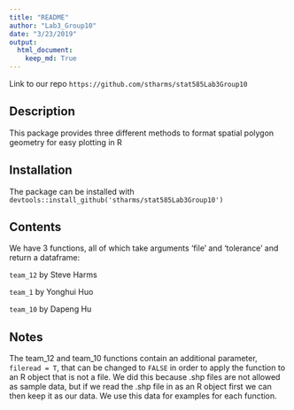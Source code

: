 ```yaml
---
title: "README"
author: "Lab3_Group10"
date: "3/23/2019"
output:
  html_document:
    keep_md: True
---
```


Link to our repo
`https://github.com/stharms/stat585Lab3Group10`

## Description
This package provides three different methods to format spatial polygon geometry for easy plotting in R

## Installation
The package can be installed with `devtools::install_github('stharms/stat585Lab3Group10')`

## Contents 
We have 3 functions, all of which take arguments 'file' and 'tolerance' and return a dataframe:

`team_12` by Steve Harms

`team_1` by Yonghui Huo

`team_10` by Dapeng Hu

## Notes
The team_12 and team_10 functions contain an additional parameter, `fileread = T`, that can be changed to `FALSE` in order to apply the function to an R object that is not a file. We did this because .shp files are not allowed as sample data, but if we read the .shp file in as an R object first we can then keep it as our data. We use this data for examples for each function.
